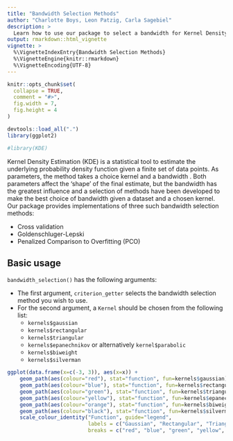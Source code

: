 ```yaml
---
title: "Bandwidth Selection Methods"
author: "Charlotte Boys, Leon Patzig, Carla Sagebiel"
description: >
  Learn how to use our package to select a bandwidth for Kernel Density Estimation.
output: rmarkdown::html_vignette
vignette: >
  %\VignetteIndexEntry{Bandwidth Selection Methods}
  %\VignetteEngine{knitr::rmarkdown}
  %\VignetteEncoding{UTF-8}
---
```


```r
knitr::opts_chunk$set(
  collapse = TRUE,
  comment = "#>",
  fig.width = 7,
  fig.height = 4
)
```

```r
devtools::load_all(".")
library(ggplot2)
```

```r
#library(KDE)
```

Kernel Density Estimation (KDE) is a statistical tool to estimate the underlying probability density function given a finite set of data points. As parameters, the method takes a choice kernel and a bandwidth \code{h}. Both parameters affect the 'shape' of the final estimate, but the bandwidth has the greatest influence and a selection of methods have been developed to make the best choice of bandwidth given a dataset and a chosen kernel. Our package provides implementations of three such bandwidth selection methods:

* Cross validation
* Goldenschluger-Lepski
* Penalized Comparison to Overfitting (PCO)

## Basic usage
`bandwidth_selection()` has the following arguments:

 * The first argument, `criterion_getter` selects the bandwidth selection method you wish to use.
 * For the second argument, a `Kernel` should be chosen from the following list:
    + `kernels$gaussian`
    + `kernels$rectangular`
    + `kernels$triangular`
    + `kernels$epanechnikov` or alternatively `kernel$parabolic`
    + `kernels$biweight`
    + `kernels$silverman`


```r
ggplot(data.frame(x=c(-3, 3)), aes(x=x)) + 
    geom_path(aes(colour="red"), stat="function", fun=kernels$gaussian)+
    geom_path(aes(colour="blue"), stat="function", fun=kernels$rectangular) +
    geom_path(aes(colour="green"), stat="function", fun=kernels$triangular) +
    geom_path(aes(colour="yellow"), stat="function", fun=kernels$epanechnikov) +
    geom_path(aes(colour="orange"), stat="function", fun=kernels$biweight) +
    geom_path(aes(colour="black"), stat="function", fun=kernels$silverman) +
    scale_colour_identity("Function", guide="legend", 
                          labels = c("Gaussian", "Rectangular", "Triangular", "Epanechnikov", "Biweight", "Silverman"),
                          breaks = c("red", "blue", "green", "yellow", "orange", "black")) 
```
